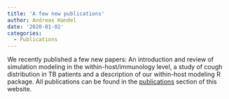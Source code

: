 ```yaml
---
title: 'A few new publications'
author: Andreas Handel
date: '2020-01-02'
categories:
  - Publications
---
```


We recently published a few new papers: An introduction and review of simulation modeling in the within-host/immunology level, a study of cough distribution in TB patients and a description of our within-host modeling R package. All publications can be found in the [publications](/publications.qmd) section of this website. 
